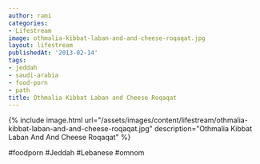 ```yaml
---
author: rami
categories:
- Lifestream
image: othmalia-kibbat-laban-and-and-cheese-roqaqat.jpg
layout: lifestream
publishedAt: '2013-02-14'
tags:
- jeddah
- saudi-arabia
- food-porn
- path
title: Othmalia Kibbat Laban and Cheese Roqaqat
---
```


{% include image.html url="/assets/images/content/lifestream/othmalia-kibbat-laban-and-and-cheese-roqaqat.jpg" description="Othmalia Kibbat Laban And And Cheese Roqaqat" %}

#foodporn #Jeddah #Lebanese #omnom